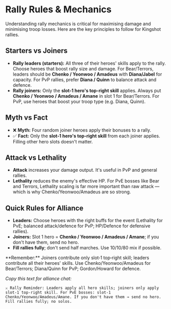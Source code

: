 # Rally Rules & Mechanics

Understanding rally mechanics is critical for maximising damage and minimising troop losses. Here are the key principles to follow for Kingshot rallies.

## Starters vs Joiners

- **Rally leaders (starters):** All three of their heroes' skills apply to the rally. Choose heroes that boost rally size and damage. For Bear/Terrors, leaders should be **Chenko / Yeonwoo / Amadeus** with **Diana/Jabel** for capacity. For PvP rallies, prefer **Diana / Quinn** to balance attack and defence.
- **Rally joiners:** Only the **slot‑1 hero's top‑right skill** applies. Always put **Chenko / Yeonwoo / Amadeus / Amane** in slot 1 for Bear/Terrors. For PvP, use heroes that boost your troop type (e.g. Diana, Quinn).

## Myth vs Fact

- ❌ **Myth:** Four random joiner heroes apply their bonuses to a rally.
- ✅ **Fact:** Only the **slot‑1 hero's top‑right skill** from each joiner applies. Filling other hero slots doesn't matter.

## Attack vs Lethality

- **Attack** increases your damage output. It's useful in PvP and general rallies.
- **Lethality** reduces the enemy's effective HP. For PvE bosses like Bear and Terrors, Lethality scaling is far more important than raw attack — which is why Chenko/Yeonwoo/Amadeus are so strong.

## Quick Rules for Alliance

- **Leaders:** Choose heroes with the right buffs for the event (Lethality for PvE; balanced attack/defence for PvP; HP/Defence for defensive rallies).
- **Joiners:** Slot 1 hero = **Chenko / Yeonwoo / Amadeus / Amane**; if you don't have them, send no hero.
- **Fill rallies fully**; don't send half marches. Use 10/10/80 mix if possible.

<div className="my-6 rounded-lg border-l-4 border-primary bg-primary/5 p-4 text-sm">
**Remember:** Joiners contribute only slot‑1 top‑right skill; leaders contribute all their heroes' skills. Use Chenko/Yeonwoo/Amadeus for Bear/Terrors; Diana/Quinn for PvP; Gordon/Howard for defence.

*Copy this text for alliance chat:*
```
⚔️ Rally Reminder: Leaders apply all hero skills; joiners only apply slot‑1 top‑right skill. For PvE bosses: slot‑1 Chenko/Yeonwoo/Amadeus/Amane. If you don't have them → send no hero. Fill rallies fully; no solos.
```
</div>